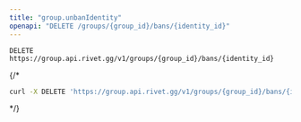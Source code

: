 ```yaml
---
title: "group.unbanIdentity"
openapi: "DELETE /groups/{group_id}/bans/{identity_id}"
---
```


```
DELETE https://group.api.rivet.gg/v1/groups/{group_id}/bans/{identity_id}
```


{/*<RequestExample>
```bash curl
curl -X DELETE 'https://group.api.rivet.gg/v1/groups/{group_id}/bans/{identity_id}'
```
</RequestExample>*/}
